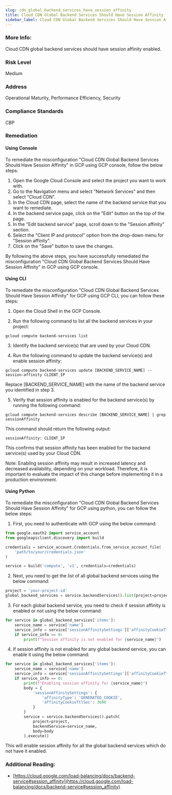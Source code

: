 ```yaml
---
slug: cdn_global_backend_services_have_session_affinity
title: Cloud CDN Global Backend Services Should Have Session Affinity
sidebar_label: Cloud CDN Global Backend Services Should Have Session Affinity
---
```


### More Info:

Cloud CDN global backend services should have session affinity enabled.

### Risk Level

Medium

### Address

Operational Maturity, Performance Efficiency, Security

### Compliance Standards

CBP

### Remediation

#### Using Console

To remediate the misconfiguration "Cloud CDN Global Backend Services Should Have Session Affinity" in GCP using GCP console, follow the below steps:

1. Open the Google Cloud Console and select the project you want to work with.
2. Go to the Navigation menu and select "Network Services" and then select "Cloud CDN".
3. In the Cloud CDN page, select the name of the backend service that you want to remediate.
4. In the backend service page, click on the "Edit" button on the top of the page.
5. In the "Edit backend service" page, scroll down to the "Session affinity" section.
6. Select the "Client IP and protocol" option from the drop-down menu for "Session affinity".
7. Click on the "Save" button to save the changes.

By following the above steps, you have successfully remediated the misconfiguration "Cloud CDN Global Backend Services Should Have Session Affinity" in GCP using GCP console.

#### Using CLI

To remediate the misconfiguration "Cloud CDN Global Backend Services Should Have Session Affinity" for GCP using GCP CLI, you can follow these steps:

1. Open the Cloud Shell in the GCP Console.

2. Run the following command to list all the backend services in your project:

```
gcloud compute backend-services list
```

3. Identify the backend service(s) that are used by your Cloud CDN.

4. Run the following command to update the backend service(s) and enable session affinity:

```
gcloud compute backend-services update [BACKEND_SERVICE_NAME] --session-affinity CLIENT_IP
```

Replace [BACKEND_SERVICE_NAME] with the name of the backend service you identified in step 3.

5. Verify that session affinity is enabled for the backend service(s) by running the following command:

```
gcloud compute backend-services describe [BACKEND_SERVICE_NAME] | grep sessionAffinity
```

This command should return the following output:

```
sessionAffinity: CLIENT_IP
```

This confirms that session affinity has been enabled for the backend service(s) used by your Cloud CDN.

Note: Enabling session affinity may result in increased latency and decreased availability, depending on your workload. Therefore, it is important to evaluate the impact of this change before implementing it in a production environment.

#### Using Python

To remediate the misconfiguration "Cloud CDN Global Backend Services Should Have Session Affinity" for GCP using python, you can follow the below steps:

1. First, you need to authenticate with GCP using the below command:

```python
from google.oauth2 import service_account
from googleapiclient.discovery import build

credentials = service_account.Credentials.from_service_account_file(
    'path/to/your/credentials.json'
)

service = build('compute', 'v1', credentials=credentials)
```

2. Next, you need to get the list of all global backend services using the below command:

```python
project = 'your-project-id'
global_backend_services = service.backendServices().list(project=project).execute()
```

3. For each global backend service, you need to check if session affinity is enabled or not using the below command:

```python
for service in global_backend_services['items']:
    service_name = service['name']
    service_info = service['sessionAffinitySettings']['affinityCookieTtlSec']
    if service_info == 0:
        print(f"Session affinity is not enabled for {service_name}")
```

4. If session affinity is not enabled for any global backend service, you can enable it using the below command:

```python
for service in global_backend_services['items']:
    service_name = service['name']
    service_info = service['sessionAffinitySettings']['affinityCookieTtlSec']
    if service_info == 0:
        print(f"Enabling session affinity for {service_name}")
        body = {
            'sessionAffinitySettings': {
                'affinityType': 'GENERATED_COOKIE',
                'affinityCookieTtlSec': 3600
            }
        }
        service = service.backendServices().patch(
            project=project,
            backendService=service_name,
            body=body
        ).execute()
```

This will enable session affinity for all the global backend services which do not have it enabled.


### Additional Reading:

- [https://cloud.google.com/load-balancing/docs/backend-service#session_affinity](https://cloud.google.com/load-balancing/docs/backend-service#session_affinity) 

